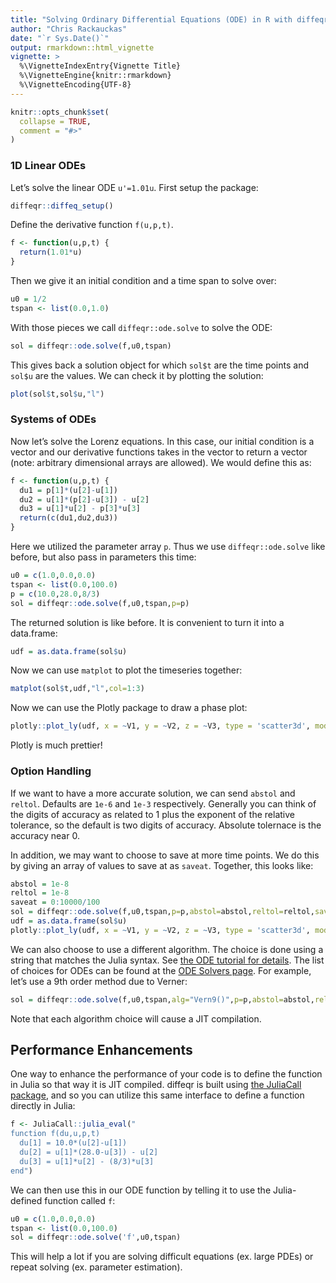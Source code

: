 ---
title: "Solving Ordinary Differential Equations (ODE) in R with diffeqr"
author: "Chris Rackauckas"
date: "`r Sys.Date()`"
output: rmarkdown::html_vignette
vignette: >
  %\VignetteIndexEntry{Vignette Title}
  %\VignetteEngine{knitr::rmarkdown}
  %\VignetteEncoding{UTF-8}
---

```{r setup, include = FALSE}
knitr::opts_chunk$set(
  collapse = TRUE,
  comment = "#>"
)
```

### 1D Linear ODEs

Let's solve the linear ODE `u'=1.01u`. First setup the package:

```R
diffeqr::diffeq_setup()
```

Define the derivative function `f(u,p,t)`. 

```R
f <- function(u,p,t) {
  return(1.01*u)
}
```

Then we give it an initial condition and a time span to solve over:

```R
u0 = 1/2
tspan <- list(0.0,1.0)
```

With those pieces we call `diffeqr::ode.solve` to solve the ODE:

```R
sol = diffeqr::ode.solve(f,u0,tspan)
```

This gives back a solution object for which `sol$t` are the time points
and `sol$u` are the values. We can check it by plotting the solution:

```R 
plot(sol$t,sol$u,"l")
```

### Systems of ODEs

Now let's solve the Lorenz equations. In this case, our initial condition is a vector and our derivative functions
takes in the vector to return a vector (note: arbitrary dimensional arrays are allowed). We would define this as:

```R
f <- function(u,p,t) {
  du1 = p[1]*(u[2]-u[1])
  du2 = u[1]*(p[2]-u[3]) - u[2]
  du3 = u[1]*u[2] - p[3]*u[3]
  return(c(du1,du2,du3))
}
```

Here we utilized the parameter array `p`. Thus we use `diffeqr::ode.solve` like before, but also pass in parameters this time:

```R
u0 = c(1.0,0.0,0.0)
tspan <- list(0.0,100.0)
p = c(10.0,28.0,8/3)
sol = diffeqr::ode.solve(f,u0,tspan,p=p)
```

The returned solution is like before. It is convenient to turn it into a data.frame:

```R
udf = as.data.frame(sol$u)
```

Now we can use `matplot` to plot the timeseries together:

```R
matplot(sol$t,udf,"l",col=1:3)
```

Now we can use the Plotly package to draw a phase plot:

```R
plotly::plot_ly(udf, x = ~V1, y = ~V2, z = ~V3, type = 'scatter3d', mode = 'lines')
```

Plotly is much prettier!

### Option Handling

If we want to have a more accurate solution, we can send `abstol` and `reltol`. Defaults are `1e-6` and `1e-3` respectively.
Generally you can think of the digits of accuracy as related to 1 plus the exponent of the relative tolerance, so the default is
two digits of accuracy. Absolute tolernace is the accuracy near 0. 

In addition, we may want to choose to save at more time points. We do this by giving an array of values to save at as `saveat`.
Together, this looks like:

```R
abstol = 1e-8
reltol = 1e-8
saveat = 0:10000/100
sol = diffeqr::ode.solve(f,u0,tspan,p=p,abstol=abstol,reltol=reltol,saveat=saveat)
udf = as.data.frame(sol$u)
plotly::plot_ly(udf, x = ~V1, y = ~V2, z = ~V3, type = 'scatter3d', mode = 'lines')
```

We can also choose to use a different algorithm. The choice is done using a string that matches the Julia syntax. See
[the ODE tutorial for details](http://docs.juliadiffeq.org/latest/tutorials/ode_example.html#Choosing-a-Solver-Algorithm-1).
The list of choices for ODEs can be found at the [ODE Solvers page](http://docs.juliadiffeq.org/latest/solvers/ode_solve.html).
For example, let's use a 9th order method due to Verner:

```R
sol = diffeqr::ode.solve(f,u0,tspan,alg="Vern9()",p=p,abstol=abstol,reltol=reltol,saveat=saveat)
```

Note that each algorithm choice will cause a JIT compilation.

## Performance Enhancements

One way to enhance the performance of your code is to define the function in Julia so that way it is JIT compiled. diffeqr is
built using [the JuliaCall package](https://github.com/Non-Contradiction/JuliaCall), and so you can utilize this same interface
to define a function directly in Julia:

```R
f <- JuliaCall::julia_eval("
function f(du,u,p,t)
  du[1] = 10.0*(u[2]-u[1])
  du[2] = u[1]*(28.0-u[3]) - u[2]
  du[3] = u[1]*u[2] - (8/3)*u[3]
end")
```

We can then use this in our ODE function by telling it to use the Julia-defined function called `f`:

```R
u0 = c(1.0,0.0,0.0)
tspan <- list(0.0,100.0)
sol = diffeqr::ode.solve('f',u0,tspan)
```

This will help a lot if you are solving difficult equations (ex. large PDEs) or repeat solving (ex. parameter estimation).
